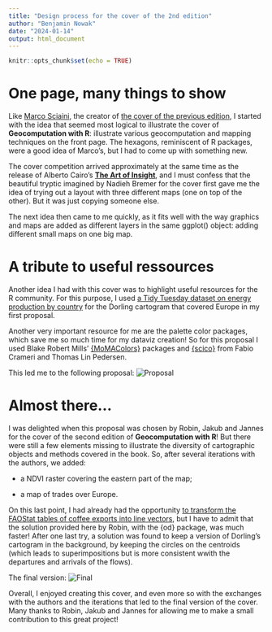 ---
title: "Design process for the cover of the 2nd edition"
author: "Benjamin Nowak"
date: "2024-01-14"
output: html_document
---

```{r setup, include=FALSE}
knitr::opts_chunk$set(echo = TRUE)
```

# One page, many things to show

Like [Marco Sciaini](https://marcosci.github.io/), the creator of [the cover of the previous edition](https://github.com/geocompx/geocompx.org/blob/main/post/2023/map-cover-competition/images/paste-3.png), I started with the idea that seemed most logical to illustrate the cover of **Geocomputation with R**: illustrate various geocomputation and mapping techniques on the front page. The hexagons, reminiscent of R packages, were a good idea of Marco's, but I had to come up with something new.

The cover competition arrived approximately at the same time as the release of Alberto Cairo's [**The Art of Insight**](http://www.thefunctionalart.com/2023/11/the-art-of-insight-has-arrived.html), and I must confess that the beautiful tryptic imagined by Nadieh Bremer for the cover first gave me the idea of trying out a layout with three different maps (one on top of the other). But it was just copying someone else.

The next idea then came to me quickly, as it fits well with the way graphics and maps are added as different layers in the same ggplot() object: adding different small maps on one big map.

# A tribute to useful ressources

Another idea I had with this cover was to highlight useful resources for the R community. For this purpose, I used [a Tidy Tuesday dataset on energy production by country](https://github.com/rfordatascience/tidytuesday/blob/master/data/2023/2023-06-06/readme.md) for the Dorling cartogram that covered Europe in my first proposal. 

Another very important resource for me are the palette color packages, which save me so much time for my dataviz creation! So for this proposal I used  Blake Robert Mills' [{MoMAColors}](https://github.com/BlakeRMills/MoMAColors) packages and [{scico}](https://github.com/thomasp85/scico) from Fabio Crameri and Thomas Lin Pedersen.

This led me to the following proposal:
![Proposal](https://raw.githubusercontent.com/BjnNowak/geocomputation/master/img/raw_image.png)

# Almost there...

I was delighted when this proposal was chosen by Robin, Jakub and Jannes for the cover of the second edition of **Geocomputation with R**! But there were still a few elements missing to illustrate the diversity of cartographic objects and methods covered in the book. So, after several iterations with the authors, we added: 

- a NDVI raster covering the eastern part of the map;

- a map of trades over Europe.

On this last point, I had already had the opportunity [to transform the FAOStat tables of coffee exports into line vectors](https://x.com/BjnNowak/status/1715229934107373970?s=20), but I have to admit that the solution provided here by Robin, with the {od} package, was much faster! After one last try, a solution was found to keep a version of Dorling's cartogram in the background, by keeping the circles on the centroids (which leads to superimpositions but is more consistent wwith the departures and arrivals of the flows).

The final version:
![Final](https://raw.githubusercontent.com/BjnNowak/geocomputation/master/img/cover_un_boundaries.png)

Overall, I enjoyed creating this cover, and even more so with the exchanges with the authors and the iterations that led to the final version of the cover. Many thanks to Robin, Jakub and Jannes for allowing me to make a small contribution to this great project! 









